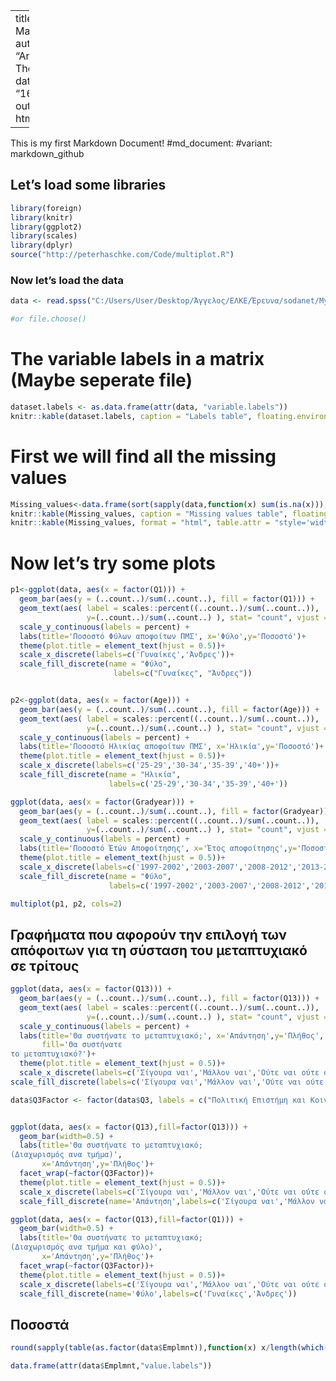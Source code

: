 
---
title: "My first Markdown"
author: "Angelos Theodorakis"
date: "16/4/2020"
output: html_document

---

This is my first Markdown Document!
 #md_document:
    #variant: markdown_github


## Let's load some libraries


```r
library(foreign)
library(knitr)
library(ggplot2)
library(scales)
library(dplyr)
source("http://peterhaschke.com/Code/multiplot.R")
```

### Now let's load the data

```r
data <- read.spss("C:/Users/User/Desktop/Άγγελος/ΕΛΚΕ/Έρευνα/sodanet/My-encoding.sav",use.value.labels = FALSE, to.data.frame=TRUE)

#or file.choose()
```

# The variable labels in a matrix (Maybe seperate file)
```r
dataset.labels <- as.data.frame(attr(data, "variable.labels"))
knitr::kable(dataset.labels, caption = "Labels table", floating.environment="sidewaystable")
```

# First we will find all the missing values

```r

Missing_values<-data.frame(sort(sapply(data,function(x) sum(is.na(x))),decreasing = TRUE))
knitr::kable(Missing_values, caption = "Missing values table", floating.environment="sidewaystable")
knitr::kable(Missing_values, format = "html", table.attr = "style='width:30%;'")
```


# Now let's try some plots



```r

p1<-ggplot(data, aes(x = factor(Q1))) +  
  geom_bar(aes(y = (..count..)/sum(..count..), fill = factor(Q1))) + 
  geom_text(aes( label = scales::percent((..count..)/sum(..count..)),
                 y=(..count..)/sum(..count..) ), stat= "count", vjust = -.3) +
  scale_y_continuous(labels = percent) +
  labs(title='Ποσοστό Φύλων αποφοίτων ΠΜΣ', x='Φύλο',y='Ποσοστό')+
  theme(plot.title = element_text(hjust = 0.5))+
  scale_x_discrete(labels=c('Γυναίκες','Άνδρες'))+
  scale_fill_discrete(name = "Φύλο", 
                       labels=c("Γυναίκες", "Άνδρες"))


p2<-ggplot(data, aes(x = factor(Age))) +  
  geom_bar(aes(y = (..count..)/sum(..count..), fill = factor(Age))) + 
  geom_text(aes( label = scales::percent((..count..)/sum(..count..)),
                 y=(..count..)/sum(..count..) ), stat= "count", vjust = -.3) +
  scale_y_continuous(labels = percent) +
  labs(title='Ποσοστό Ηλικίας αποφοίτων ΠΜΣ', x='Ηλικία',y='Ποσοστό')+
  theme(plot.title = element_text(hjust = 0.5))+
  scale_x_discrete(labels=c('25-29','30-34','35-39','40+'))+
  scale_fill_discrete(name = "Ηλικία", 
                      labels=c('25-29','30-34','35-39','40+'))

ggplot(data, aes(x = factor(Gradyear))) +  
  geom_bar(aes(y = (..count..)/sum(..count..), fill = factor(Gradyear))) + 
  geom_text(aes( label = scales::percent((..count..)/sum(..count..)),
                 y=(..count..)/sum(..count..) ), stat= "count", vjust = -.3) +
  scale_y_continuous(labels = percent) +
  labs(title='Ποσοστό Έτών Αποφοίτησης', x='Έτος αποφοίτησης',y='Ποσοστό')+
  theme(plot.title = element_text(hjust = 0.5))+
  scale_x_discrete(labels=c('1997-2002','2003-2007','2008-2012','2013-2017'))+
  scale_fill_discrete(name = "Φύλο", 
                      labels=c('1997-2002','2003-2007','2008-2012','2013-2017'))

multiplot(p1, p2, cols=2)
```


## Γραφήματα που αφορούν την επιλογή των απόφοιτων για τη σύσταση του μεταπτυχιακό σε τρίτους
```r

ggplot(data, aes(x = factor(Q13))) +  
  geom_bar(aes(y = (..count..)/sum(..count..), fill = factor(Q13))) + 
  geom_text(aes( label = scales::percent((..count..)/sum(..count..)),
                 y=(..count..)/sum(..count..) ), stat= "count", vjust = -.3) +
  scale_y_continuous(labels = percent) + 
  labs(title='Θα συστήνατε το μεταπτυχιακό;', x='Απάντηση',y='Πλήθος',
       fill='Θα συστήνατε 
το μεταπτυχιακό?')+
  theme(plot.title = element_text(hjust = 0.5))+
  scale_x_discrete(labels=c('Σίγουρα ναι','Μάλλον ναι','Ούτε ναι ούτε όχι','Μάλλον όχι','Σίγουρα όχι'))+
scale_fill_discrete(labels=c('Σίγουρα ναι','Μάλλον ναι','Ούτε ναι ούτε όχι','Μάλλον όχι','Σίγουρα όχι'))

```

```r
data$Q3Factor <- factor(data$Q3, labels = c("Πολιτική Επιστήμη και Κοινωνιολογία", "Διεθνείς και Ευρωπαϊκές σπουδές", "Κράτος και Δημόσια Πολιτική", "Σπουδές Νοτ/ης Ευρώπης"))


ggplot(data, aes(x = factor(Q13),fill=factor(Q13))) +  
  geom_bar(width=0.5) + 
  labs(title='Θα συστήνατε το μεταπτυχιακό;
(Διαχωρισμός ανα τμήμα)',
       x='Απάντηση',y='Πλήθος')+
  facet_wrap(~factor(Q3Factor))+
  theme(plot.title = element_text(hjust = 0.5))+
  scale_x_discrete(labels=c('Σίγουρα ναι','Μάλλον ναι','Ούτε ναι ούτε όχι','Μάλλον όχι','Σίγουρα όχι'))+
  scale_fill_discrete(name='Απάντηση',labels=c('Σίγουρα ναι','Μάλλον ναι','Ούτε ναι ούτε όχι','Μάλλον όχι','Σίγουρα όχι'))

ggplot(data, aes(x = factor(Q13),fill=factor(Q1))) +  
  geom_bar(width=0.5) + 
  labs(title='Θα συστήνατε το μεταπτυχιακό;
(Διαχωρισμός ανα τμήμα και φύλο)',
       x='Απάντηση',y='Πλήθος')+
  facet_wrap(~factor(Q3Factor))+
  theme(plot.title = element_text(hjust = 0.5))+
  scale_x_discrete(labels=c('Σίγουρα ναι','Μάλλον ναι','Ούτε ναι ούτε όχι','Μάλλον όχι','Σίγουρα όχι'))+
  scale_fill_discrete(name='Φύλο',labels=c('Γυναίκες','Άνδρες'))
```






## Ποσοστά
```r

round(sapply(table(as.factor(data$Emplmnt)),function(x) x/length(which(!is.na(data$Q6)))*100),1)

data.frame(attr(data$Emplmnt,"value.labels"))

```



